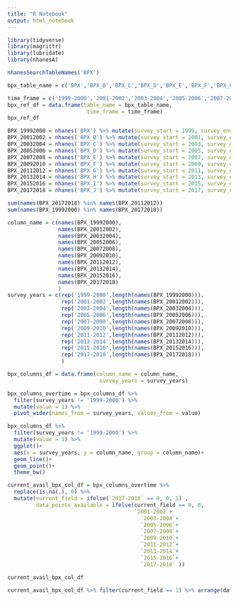 ```yaml
---
title: "R Notebook"
output: html_notebook
---
```



```r
library(tidyverse)
library(magrittr)
library(lubridate)
library(nhanesA)
```


```r
nhanesSearchTableNames('BPX')
```

```r
bpx_table_name = c('BPX','BPX_B','BPX_C','BPX_D','BPX_E','BPX_F','BPX_G','BPX_H','BPX_I','BPX_J','P_BPX')

time_frame = c('1999-2000','2001-2002','2003-2004','2005-2006','2007-2008','2009-2010','2011-2012','2013-2014','2015-2016','2017-2018','PrePandemic')
bpx_ref_df = data.frame(table_name = bpx_table_name,
                         time_frame = time_frame)
bpx_ref_df
```





```r

BPX_19992000 = nhanes('BPX') %>% mutate(survey_start = 1999, survey_end = 2000, survey_group = '1999-2000')
BPX_20012002 = nhanes('BPX_B') %>% mutate(survey_start = 2001, survey_end = 2002, survey_group = '2001-2002')
BPX_20032004 = nhanes('BPX_C') %>% mutate(survey_start = 2003, survey_end = 2004, survey_group = '2003-2004')
BPX_20052006 = nhanes('BPX_D') %>% mutate(survey_start = 2005, survey_end = 2006, survey_group = '2005-2006')
BPX_20072008 = nhanes('BPX_E') %>% mutate(survey_start = 2007, survey_end = 2008, survey_group = '2007-2008')
BPX_20092010 = nhanes('BPX_F') %>% mutate(survey_start = 2009, survey_end = 2010, survey_group = '2009-2010')
BPX_20112012 = nhanes('BPX_G') %>% mutate(survey_start = 2011, survey_end = 2012, survey_group = '2011-2012')
BPX_20132014 = nhanes('BPX_H') %>% mutate(survey_start = 2013, survey_end = 2014, survey_group = '2013-2014')
BPX_20152016 = nhanes('BPX_I') %>% mutate(survey_start = 2015, survey_end = 2016, survey_group = '2015-2016')
BPX_20172018 = nhanes('BPX_J') %>% mutate(survey_start = 2017, survey_end = 2018, survey_group = '2017-2018')

```

```r
sum(names(BPX_20172018) %in% names(BPX_20112012))
sum(names(BPX_19992000) %in% names(BPX_20172018))

column_name = c(names(BPX_19992000),
                names(BPX_20012002),
                names(BPX_20032004),
                names(BPX_20052006),
                names(BPX_20072008),
                names(BPX_20092010),
                names(BPX_20112012),
                names(BPX_20132014),
                names(BPX_20152016),
                names(BPX_20172018)
                )
survey_years = c(rep('1999-2000',length(names(BPX_19992000))),
                 rep('2001-2002',length(names(BPX_20012002))),
                 rep('2003-2004',length(names(BPX_20032004))),
                 rep('2005-2006',length(names(BPX_20052006))),
                 rep('2007-2008',length(names(BPX_20072008))),
                 rep('2009-2010',length(names(BPX_20092010))),
                 rep('2011-2012',length(names(BPX_20112012))),
                 rep('2013-2014',length(names(BPX_20132014))),
                 rep('2015-2016',length(names(BPX_20152016))),
                 rep('2017-2018',length(names(BPX_20172018)))
                 )

bpx_columns_df = data.frame(column_name = column_name,
                             survey_years = survey_years)

bpx_columns_overtime = bpx_columns_df %>% 
  filter(survey_years != '1999-2000') %>% 
  mutate(value = 1) %>% 
  pivot_wider(names_from = survey_years, values_from = value)

```


```r
bpx_columns_df %>% 
  filter(survey_years != '1999-2000') %>% 
  mutate(value = 1) %>% 
  ggplot()+
  aes(x = survey_years, y = column_name, group = column_name)+
  geom_line()+
  geom_point()+
  theme_bw()
```





```r
current_avail_bpx_col_df = bpx_columns_overtime %>% 
  replace(is.na(.), 0) %>% 
  mutate(current_field = ifelse(`2017-2018` == 0, 0, 1) ,
         data_points_available = ifelse(current_field == 0, 0, 
                                        `2001-2002`+
                                          `2003-2004`+
                                          `2005-2006`+
                                          `2007-2008`+
                                          `2009-2010`+
                                          `2011-2012`+
                                          `2013-2014`+
                                          `2015-2016`+
                                          `2017-2018` ))

current_avail_bpx_col_df
```


```r
current_avail_bpx_col_df %>% filter(current_field == 1) %>% arrange(data_points_available)
```


